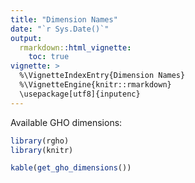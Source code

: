 ```yaml
---
title: "Dimension Names"
date: "`r Sys.Date()`"
output:
  rmarkdown::html_vignette:
    toc: true
vignette: >
  %\VignetteIndexEntry{Dimension Names}
  %\VignetteEngine{knitr::rmarkdown}
  \usepackage[utf8]{inputenc}
---
```


Available GHO dimensions:

```r
library(rgho)
library(knitr)
```

```r
kable(get_gho_dimensions())
```
